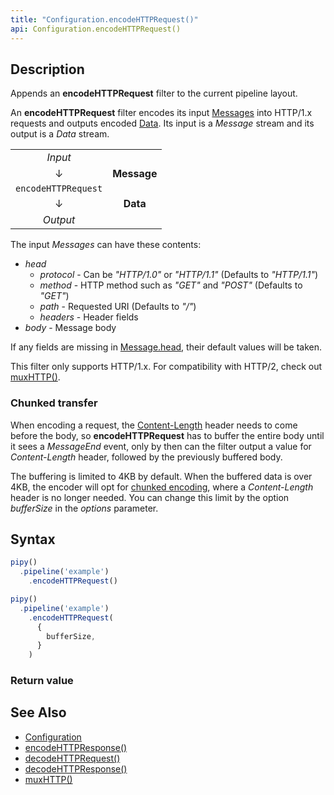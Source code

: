 ```yaml
---
title: "Configuration.encodeHTTPRequest()"
api: Configuration.encodeHTTPRequest()
---
```


## Description

Appends an **encodeHTTPRequest** filter to the current pipeline layout.

An **encodeHTTPRequest** filter encodes its input [Messages](/reference/api/Message) into HTTP/1.x requests and outputs encoded [Data](/reference/api/Data). Its input is a _Message_ stream and its output is a _Data_ stream.

|                     |             |
|:-------------------:|:-----------:|
| _Input_             |             |
| ↓                   | **Message** |
| `encodeHTTPRequest` |             |
| ↓                   | **Data**    |
| _Output_            |             |

The input _Messages_ can have these contents:

* _head_
  - _protocol_ - Can be _"HTTP/1.0"_ or _"HTTP/1.1"_ (Defaults to _"HTTP/1.1"_)
  - _method_ - HTTP method such as _"GET"_ and _"POST"_ (Defaults to _"GET"_)
  - _path_ - Requested URI (Defaults to _"/"_)
  - _headers_ - Header fields
* _body_ - Message body

If any fields are missing in [Message.head](/reference/api/Message/head), their default values will be taken.

This filter only supports HTTP/1.x. For compatibility with HTTP/2, check out [muxHTTP()](/reference/api/Configuration/muxHTTP).

### Chunked transfer

When encoding a request, the [Content-Length](https://developer.mozilla.org/docs/Web/HTTP/Headers/Content-Length) header needs to come before the body, so **encodeHTTPRequest** has to buffer the entire body until it sees a _MessageEnd_ event, only by then can the filter output a value for _Content-Length_ header, followed by the previously buffered body.

The buffering is limited to 4KB by default. When the buffered data is over 4KB, the encoder will opt for [chunked encoding](https://developer.mozilla.org/docs/Web/HTTP/Headers/Transfer-Encoding#chunked_encoding), where a _Content-Length_ header is no longer needed. You can change this limit by the option _bufferSize_ in the _options_ parameter.

## Syntax

``` js
pipy()
  .pipeline('example')
    .encodeHTTPRequest()

pipy()
  .pipeline('example')
    .encodeHTTPRequest(
      {
        bufferSize,
      }
    )
```

### Return value

<ReturnValue/>

## See Also

* [Configuration](/reference/api/Configuration)
* [encodeHTTPResponse()](/reference/api/Configuration/encodeHTTPResponse)
* [decodeHTTPRequest()](/reference/api/Configuration/decodeHTTPRequest)
* [decodeHTTPResponse()](/reference/api/Configuration/decodeHTTPResponse)
* [muxHTTP()](/reference/api/Configuration/muxHTTP)
